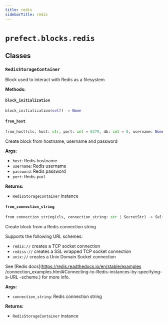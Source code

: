 ```yaml
---
title: redis
sidebarTitle: redis
---
```


# `prefect.blocks.redis`

## Classes

### `RedisStorageContainer` <sup><a href="https://github.com/prefecthq/prefect/blob/main/src/prefect/blocks/redis.py#L23" target="_blank"><Icon icon="github" size="14" /></a></sup>


Block used to interact with Redis as a filesystem


**Methods:**

#### `block_initialization` <sup><a href="https://github.com/prefecthq/prefect/blob/main/src/prefect/blocks/redis.py#L66" target="_blank"><Icon icon="github" size="14" /></a></sup>

```python
block_initialization(self) -> None
```

#### `from_host` <sup><a href="https://github.com/prefecthq/prefect/blob/main/src/prefect/blocks/redis.py#L121" target="_blank"><Icon icon="github" size="14" /></a></sup>

```python
from_host(cls, host: str, port: int = 6379, db: int = 0, username: None | str | SecretStr = None, password: None | str | SecretStr = None) -> Self
```

Create block from hostname, username and password

**Args:**
- `host`: Redis hostname
- `username`: Redis username
- `password`: Redis password
- `port`: Redis port

**Returns:**
- `RedisStorageContainer` instance


#### `from_connection_string` <sup><a href="https://github.com/prefecthq/prefect/blob/main/src/prefect/blocks/redis.py#L147" target="_blank"><Icon icon="github" size="14" /></a></sup>

```python
from_connection_string(cls, connection_string: str | SecretStr) -> Self
```

Create block from a Redis connection string

Supports the following URL schemes:
- `redis://` creates a TCP socket connection
- `rediss://` creates a SSL wrapped TCP socket connection
- `unix://` creates a Unix Domain Socket connection

See [Redis docs](https://redis.readthedocs.io/en/stable/examples
/connection_examples.html#Connecting-to-Redis-instances-by-specifying-a-URL
-scheme.) for more info.

**Args:**
- `connection_string`: Redis connection string

**Returns:**
- `RedisStorageContainer` instance

